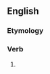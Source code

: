 ==English==

===Etymology===
{{suffix|en|shame|eth|alt2=(e)th|nocat=1}}

===Verb===
{{head|en|verb form}}

# {{en-archaic third-person singular of|shame}}